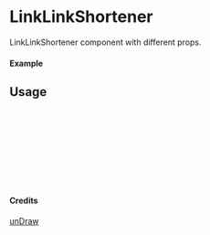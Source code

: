 
<Meta of={LinkLinkShortener} title="unDraw/LinkLinkShortener" />

# LinkLinkShortener

LinkLinkShortener component with different props.

#### Example

<Canvas of={LinkLinkShortener.Primary} />

## Usage

```ts
import { LinkLinkShortener } from "yadl-ui";

const Example = () => {
  return (
      <LinkLinkShortener />
  );
};

export default Example;
```

#### Credits
[unDraw](https://undraw.co/illustrations)
